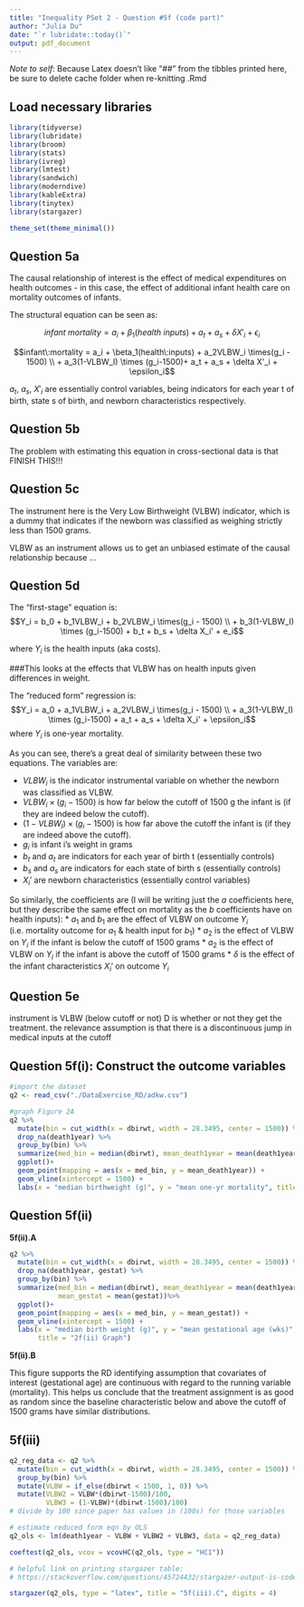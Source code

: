 ```yaml
---
title: "Inequality PSet 2 - Question #5f (code part)"
author: "Julia Du"
date: "`r lubridate::today()`"
output: pdf_document
---
```


*Note to self*: Because Latex doesn't like "##" from the tibbles printed here, be sure to delete cache folder when re-knitting .Rmd

## Load necessary libraries
```r
library(tidyverse)
library(lubridate)
library(broom)
library(stats)
library(ivreg)
library(lmtest)
library(sandwich)
library(moderndive)
library(kableExtra)
library(tinytex)
library(stargazer)

theme_set(theme_minimal())
```


## Question 5a

The causal relationship of interest is the effect of medical expenditures on health outcomes - in this case, the effect of additional infant health care on mortality outcomes of infants. 

The structural equation can be seen as: 

$$infant\:mortality = a_i + \beta_1(health\:inputs) + a_t + a_s + \delta X'_i + \epsilon_i$$

$$infant\:mortality = a_i + \beta_1(health\:inputs)  + a_2VLBW_i \times(g_i - 1500) \\ + a_3(1-VLBW_I) \times (g_i-1500)+ a_t + a_s + \delta X'_i + \epsilon_i$$


$a_t$, $a_s$, $X'_i$ are essentially control variables, being  indicators for each year t of birth, state s of birth, and newborn characteristics respectively. 

## Question 5b

The problem with estimating this equation in cross-sectional data is that FINISH THIS!!!

## Question 5c

The instrument here is the Very Low Birthweight (VLBW) indicator, which is a dummy that indicates if the newborn was classified as weighing strictly less than 1500 grams. 

VLBW as an instrument allows us to get an unbiased estimate of the causal relationship because ...

## Question 5d

The "first-stage" equation is: 
$$Y_i = b_0 + b_1VLBW_i + b_2VLBW_i \times(g_i - 1500) \\ + b_3(1-VLBW_I) \times (g_i-1500) + b_t + b_s + \delta X_i' + e_i$$

where $Y_i$ is the health inputs (aka costs). 

###This looks at the effects that VLBW has on health inputs given differences in weight.  

The "reduced form" regression is: 
$$Y_i = a_0 + a_1VLBW_i + a_2VLBW_i \times(g_i - 1500) \\ + a_3(1-VLBW_I) \times (g_i-1500) + a_t + a_s + \delta X_i' + \epsilon_i$$
where $Y_i$ is one-year mortality.

As you can see, there's a great deal of similarity between these two equations. The variables are: 

* $VLBW_i$ is the indicator instrumental variable on whether the newborn was classified as VLBW. 
* $VLBW_i \times(g_i - 1500)$ is how far below the cutoff of 1500 g the infant is (if they are indeed below the cutoff). 
* $(1-VLBW_I) \times (g_i-1500)$ is how far above the cutoff the infant is (if they are indeed above the cutoff).
* $g_i$ is infant i's weight in grams
* $b_t$ and $a_t$ are indicators for each year of birth t (essentially controls)
* $b_s$ and $a_s$ are indicators for each state of birth s (essentially controls)
* $X_i'$ are newborn characteristics (essentially control variables)

So similarly, the coefficients are (I will be writing just the $a$ coefficients here, but they describe the same effect on mortality as the $b$ coefficients have on health inputs): 
* $a_1$ and $b_1$ are the effect of VLBW on outcome $Y_i$ (i.e. mortality outcome for $a_1$ & health input for $b_1$)
* $a_2$ is the effect of VLBW on $Y_i$ if the infant is below the cutoff of 1500 grams 
* $a_2$ is the effect of VLBW on $Y_i$ if the infant is above the cutoff of 1500 grams
* $\delta$ is the effect of the infant characteristics $X_i'$ on outcome $Y_i$

## Question 5e

instrument is VLBW (below cutoff or not)
D is whether or not they get the treatment. the relevance assumption is that there is a discontinuous jump in medical inputs at the cutoff

## Question 5f(i): Construct the outcome variables
```r
#import the dataset
q2 <- read_csv("./DataExercise_RD/adkw.csv") 

#graph Figure 2A
q2 %>%
  mutate(bin = cut_width(x = dbirwt, width = 28.3495, center = 1500)) %>%
  drop_na(death1year) %>% 
  group_by(bin) %>%
  summarize(med_bin = median(dbirwt), mean_death1year = mean(death1year)) %>%
  ggplot()+
  geom_point(mapping = aes(x = med_bin, y = mean_death1year)) + 
  geom_vline(xintercept = 1500) +
  labs(x = "median birthweight (g)", y = "mean one-yr mortality", title = "2f(i) Graph")
```


## Question 5f(ii)

**5f(ii).A**

```r
q2 %>%
  mutate(bin = cut_width(x = dbirwt, width = 28.3495, center = 1500)) %>%
  drop_na(death1year, gestat) %>% 
  group_by(bin) %>%
  summarize(med_bin = median(dbirwt), mean_death1year = mean(death1year), 
            mean_gestat = mean(gestat))%>%
  ggplot()+
  geom_point(mapping = aes(x = med_bin, y = mean_gestat)) + 
  geom_vline(xintercept = 1500) +
  labs(x = "median birth weight (g)", y = "mean gestational age (wks)", 
       title = "2f(ii) Graph") 
```

**5f(ii).B**

This figure supports the RD identifying assumption that covariates of interest (gestational age) are continuous with regard to the running variable (mortality). This helps us conclude that the treatment assignment is as good as random since the baseline characteristic  below and above the cutoff of 1500 grams have similar distributions.

## 5f(iii)

```r
q2_reg_data <- q2 %>%
  mutate(bin = cut_width(x = dbirwt, width = 28.3495, center = 1500)) %>%
  group_by(bin) %>%
  mutate(VLBW = if_else(dbirwt < 1500, 1, 0)) %>%
  mutate(VLBW2 = VLBW*(dbirwt-1500)/100,
         VLBW3 = (1-VLBW)*(dbirwt-1500)/100)
# divide by 100 since paper has values in (100s) for those variables

# estimate reduced form eqn by OLS
q2_ols <- lm(death1year ~ VLBW + VLBW2 + VLBW3, data = q2_reg_data)

coeftest(q2_ols, vcov = vcovHC(q2_ols, type = "HC1"))

# helpful link on printing stargazer table:
# https://stackoverflow.com/questions/45724432/stargazer-output-is-code-not-a-table
```

```r
stargazer(q2_ols, type = "latex", title = "5f(iii).C", digits = 4)
```


```r
```
